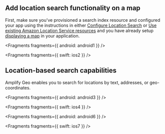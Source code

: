 ## Add location search functionality on a map

First, make sure you've provisioned a search index resource and configured your app using the instructions in either [Configure Location Search]() or [Use existing Amazon Location Service resources](../existing-resources) and you have already setup [displaying a map](../maps) in your application.


<Fragments fragments={{ android: android1 }} />


<Fragments fragments={{ swift: ios2 }} />

## Location-based search capabilities

Amplify Geo enables you to search for locations by text, addresses, or geo-coordinates.


<Fragments fragments={{ android: android3 }} />


<Fragments fragments={{ swift: ios4 }} />


<Fragments fragments={{ android: android6 }} />


<Fragments fragments={{ swift: ios7 }} />
